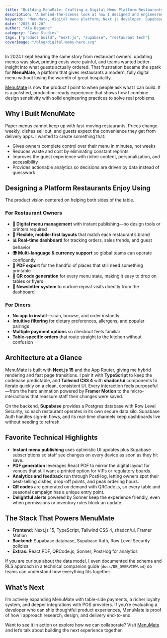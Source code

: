 ```yaml
---
title: "Building MenuMate: Crafting a Digital Menu Platform Restaurants Love"
description: "A behind-the-scenes look at how I designed and engineered MenuMate—an all-in-one digital menu and restaurant management platform powered by Next.js, Supabase, and Tailwind CSS."
keywords: "MenuMate, digital menu platform, Next.js developer, Supabase, Tailwind CSS, restaurant technology"
date: "2025-01-20"
author: "Ala Baganne"
category: "Case Studies"
tags: ["product build", "next.js", "supabase", "restaurant tech"]
coverImage: "/blog/digital-menu-hero.svg"
---
```


In 2024 I kept hearing the same story from restaurant owners: updating menus was slow, printing costs were painful, and teams wanted better insight into what guests actually ordered. That frustration became the spark for **MenuMate**, a platform that gives restaurants a modern, fully digital menu without losing the warmth of great hospitality.

[MenuMate](https://www.menumate.net) is now the product I point to when people ask what I can build. It is a polished, production-ready experience that shows how I combine design sensitivity with solid engineering practices to solve real problems.

## Why I Built MenuMate

Paper menus cannot keep up with fast-moving restaurants. Prices change weekly, dishes sell out, and guests expect the convenience they get from delivery apps. I wanted to create something that:

- Gives owners complete control over their menu in minutes, not weeks
- Reduces waste and cost by eliminating constant reprints
- Improves the guest experience with richer content, personalization, and accessibility
- Provides actionable analytics so decisions are driven by data instead of guesswork

## Designing a Platform Restaurants Enjoy Using

The product vision centered on helping both sides of the table.

### For Restaurant Owners

- **📱 Digital menu management** with instant publishing—no design tools or printers required
- **🎨 Flexible, mobile-first layouts** that match each restaurant’s brand
- **📊 Real-time dashboard** for tracking orders, sales trends, and guest behavior
- **🌍 Multi-language & currency support** so global teams can operate confidently
- **📄 PDF export** for the handful of places that still need something printable
- **🔗 QR code generation** for every menu state, making it easy to drop on tables or flyers
- **📧 Newsletter system** to nurture repeat visits directly from the dashboard

### For Diners

- **No app to install**—scan, browse, and order instantly
- **Intuitive filtering** for dietary preferences, allergens, and popular pairings
- **Multiple payment options** so checkout feels familiar
- **Table-specific orders** that route straight to the kitchen without confusion

## Architecture at a Glance

MenuMate is built with **Next.js 15** and the App Router, giving me hybrid rendering and fast page transitions. I pair it with **TypeScript** to keep the codebase predictable, and **Tailwind CSS 4** with **shadcn/ui** components to iterate quickly on a clean, consistent UI. Every interaction feels purposeful—from the hero animation powered by **Framer Motion** to the micro-interactions that reassure staff their changes were saved.

On the backend, **Supabase** provides a Postgres database with Row Level Security, so each restaurant operates in its own secure data silo. Supabase Auth handles sign-in flows, and its real-time channels keep dashboards live without needing to refresh.

## Favorite Technical Highlights

- **Instant menu publishing** uses optimistic UI updates plus Supabase subscriptions so staff see changes on every device as soon as they hit save.
- **PDF generation** leverages React PDF to mirror the digital layout for venues that still want a printed option for VIPs or regulatory boards.
- **Analytics and feedback** run through PostHog, letting owners spot their best-selling dishes, drop-off points, and peak ordering hours.
- **QR codes** are generated on demand with QRCode.js, so every table and seasonal campaign has a unique entry point.
- **Delightful alerts** powered by Sonner keep the experience friendly, even when permissions or inventory rules block an update.

## The Stack That Powers MenuMate

- **Frontend:** Next.js 15, TypeScript, Tailwind CSS 4, shadcn/ui, Framer Motion
- **Backend:** Supabase database, Supabase Auth, Row Level Security policies
- **Extras:** React PDF, QRCode.js, Sonner, PostHog for analytics

If you are curious about the data model, I even documented the schema and RLS approach in a technical companion guide (`docs/DB_OVERVIEW.md`) so teams can understand how everything fits together.

## What’s Next

I’m actively expanding MenuMate with table-side payments, a richer loyalty system, and deeper integrations with POS providers. If you’re evaluating a developer who can ship thoughtful product experiences, MenuMate is proof of how I approach research, design, and delivery end-to-end.

Want to see it in action or explore how we can collaborate? Visit [MenuMate](https://www.menumate.net) and let’s talk about building the next experience together.
